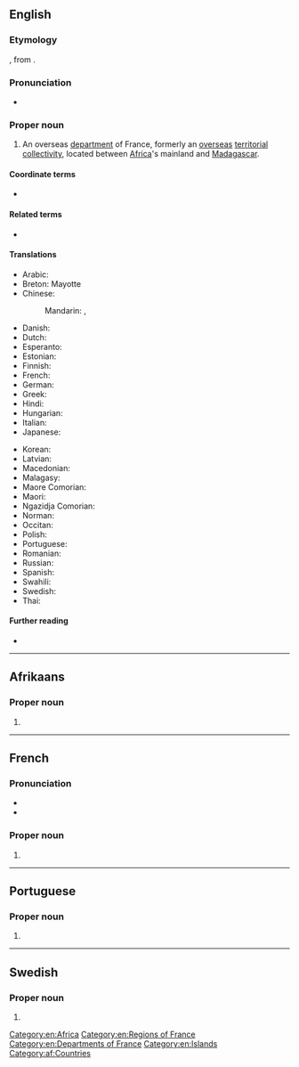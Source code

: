 ==English==

===Etymology===
{{bor|en|fr|Mayotte}}, from {{der|en|ar|جزيرة الموت|t=island of death}}.

===Pronunciation===
* {{IPA|/maɪˈɒt/|lang=en}}

===Proper noun===
{{en-proper noun}}

# An overseas [[department]] of France, formerly an [[overseas]] [[territorial collectivity]], located between [[Africa]]'s mainland and [[Madagascar]].

====Coordinate terms====
* {{l|en|Appendix:Countries of the world|Countries of the world}}

====Related terms====
* {{l|en|Mahoran}}

====Translations====
{{trans-top|Territorial Collectivity of Mayotte}}
* Arabic: {{t|ar|مَايُوت|tr=mayūt}}
* Breton: Mayotte
* Chinese:
*: Mandarin: {{t|cmn|馬約特|sc=Hani}}, {{t|cmn|马约特|tr=Mǎyuētè|sc=Hani}}
* Danish: {{t|da|Mayotte}}
* Dutch: {{t+|nl|Mayotte}}
* Esperanto: {{t|eo|Majoto}}
* Estonian: {{t|et|Mayotte}}
* Finnish: {{t+|fi|Mayotte}}
* French: {{t+|fr|Mayotte}}
* German: {{t+|de|Mayotte}}
* Greek: {{t+|el|Μαγιότ|f}}
* Hindi: {{t+|hi|मायोत|m|tr=maayoot|sc=Deva}}
* Hungarian: {{t+|hu|Mayotte}}
* Italian: {{t|it|Mayotte}}
* Japanese: {{t|ja|マヨット|tr=Mayotto|sc=Jpan}}
{{trans-mid}}
* Korean: {{t|ko|마요트|tr=Mayoteu|sc=Kore}}
* Latvian: {{t|lv|Majota|f}}
* Macedonian: {{t|mk|Мајот|m|tr=Majót}}
* Malagasy: {{t|mg|Mahori}}
* Maore Comorian: {{t|swb|Maore}}
* Maori: {{t|mi|Maiota}}
* Ngazidja Comorian: {{t|zdj|Maore}}
* Norman: {{t|nrf|Mayotte|f}}
* Occitan: {{t|oc|Maiòta|f}}
* Polish: {{t+|pl|Majotta}}
* Portuguese: {{t+|pt|Mayotte}}
* Romanian: {{t|ro|Mayotte}}
* Russian: {{t|ru|Майо́тта|f}}
* Spanish: {{t+|es|Mayotte}}
* Swahili: {{t|sw|Maore}}
* Swedish: {{t|sv|Mayotte}}
* Thai: {{t|th|มายอต}}
{{trans-bottom}}

====Further reading====
* {{pedia}}

[[Category:en:Africa]]
[[Category:en:Regions of France]]
[[Category:en:Departments of France]]
[[Category:en:Islands]]

----

==Afrikaans==
{{wp|lang=af}}

===Proper noun===
{{head|af|proper noun}}

# {{l|en|Mayotte}}

[[Category:af:Countries]]

----

==French==

===Pronunciation===
* {{fr-IPA|Maïotte}}
* {{audio|LL-Q150 (fra)-Jules78120-Mayotte.wav|Audio|lang=fr}}

===Proper noun===
{{head|fr|proper noun}}

# {{l|fr|Mayotte}}

{{c|fr|Islands|Regions of France|Departments of France}}

----

==Portuguese==

===Proper noun===
{{pt-proper noun|f}}

# {{place|pt|archipelago/and/overseas department|c/France|off the southeastern coast of|continent/Africa|t1=Mayotte}}

----

==Swedish==

===Proper noun===
{{head|sv|proper noun}}

# {{l|en|Mayotte}}
